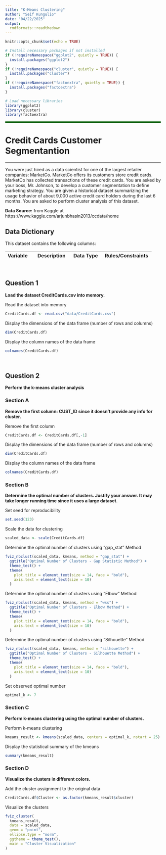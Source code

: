 ```yaml
---
title: "K-Means Clustering"
author: "Seif Kungulio"
date: "04/22/2025"
output:
  rmdformats::readthedown
---
```


```r
knitr::opts_chunk$set(echo = TRUE)

# Install necessary packages if not installed
if (!requireNamespace("ggplot2", quietly = TRUE)) {
  install.packages("ggplot2")
}
if (!requireNamespace("cluster", quietly = TRUE)) {
  install.packages("cluster")
}
if (!requireNamespace("factoextra", quietly = TRUE)) {
  install.packages("factoextra")
}

# Load necessary libraries
library(ggplot2)
library(cluster)
library(factoextra)
```
<hr style="height:5px; border:none; color:#006000; background-color:#006000;" />

# **Credit Cards Customer Segmentantion**
<hr style="height:2px; border:none; color:#333; background-color:#333;" />

You were just hired as a data scientist for one of the largest retailer companies: MarketCo. MarketCo offers its customers store credit cards. MarketCo has collected transactions of these credit cards. You are asked by your boss, Mr. Johnson, to develop a customer segmentation to define marketing strategy. You are given a historical dataset summarizing the usage behavior of about 9,000 active credit card holders during the last 6 months. You are asked to perform cluster analysis of this dataset.

**Data Source:** from Kaggle at https://www.kaggle.com/arjunbhasin2013/ccdata/home

## **Data Dictionary**
This dataset contains the following columns:

| **Variable** | **Description** | **Data Type** | **Rules/Constraints** |
|:-------------|:----------------|:--------------|:----------------------|


<br>

## **Question 1**
**Load the dataset CreditCards.csv into memory.**

Read the dataset into memory
```r
CreditCards.df <- read.csv("data/CreditCards.csv")
```

Display the dimensions of the data frame (number of rows and columns)
```r
dim(CreditCards.df)
```

Display the column names of the data frame
```r
colnames(CreditCards.df)
```

<br>

## **Question 2**
**Perform the k-means cluster analysis**

### **Section A**
**Remove the first column: CUST_ID since it doesn’t provide any info for cluster.**

Remove the first column
```r
CreditCards.df <- CreditCards.df[,-1]
```

Display the dimensions of the data frame (number of rows and columns)
```r
dim(CreditCards.df)
```

Display the column names of the data frame
```r
colnames(CreditCards.df)
```

### **Section B**
**Determine the optimal number of clusters. Justify your answer. It may take longer running time since it uses a large dataset.**

Set seed for reproducibility
```r
set.seed(123)
```

Scale the data for clustering
```r
scaled_data <- scale(CreditCards.df)
```

Determine the optimal number of clusters using "gap_stat" Method
```r
fviz_nbclust(scaled_data, kmeans, method = "gap_stat") +
  ggtitle("Optimal Number of Clusters - Gap Statistic Method") +
  theme_test() +
  theme(
    plot.title = element_text(size = 14, face = "bold"),
    axis.text = element_text(size = 10)
  )
```

Determine the optimal number of clusters using "Elbow" Method
```r
fviz_nbclust(scaled_data, kmeans, method = "wss") +
  ggtitle("Optimal Number of Clusters - Elbow Method") +
  theme_test() +
  theme(
    plot.title = element_text(size = 14, face = "bold"),
    axis.text = element_text(size = 10)
  )
```

Determine the optimal number of clusters using "Silhouette" Method
```r
fviz_nbclust(scaled_data, kmeans, method = "silhouette") +
  ggtitle("Optimal Number of Clusters - Silhouette Method") +
  theme_test() +
  theme(
    plot.title = element_text(size = 14, face = "bold"),
    axis.text = element_text(size = 10)
  )
```

Set observed optimal number
```r
optimal_k <- 7
```


### **Section C**
**Perform k-means clustering using the optimal number of clusters.**

Perform k-means clustering
```r
kmeans_result <- kmeans(scaled_data, centers = optimal_k, nstart = 25)
```

Display the statistical summary of the kmeans
```r
summary(kmeans_result)
```


### **Section D**
**Visualize the clusters in different colors.**

Add the cluster assignment to the original data
```r
CreditCards.df$Cluster <- as.factor(kmeans_result$cluster)
```

Visualize the clusters
```r
fviz_cluster(
  kmeans_result,
  data = scaled_data,
  geom = "point",
  ellipse.type = "norm",
  ggtheme = theme_test(),
  main = "Cluster Visualization"
)
```

